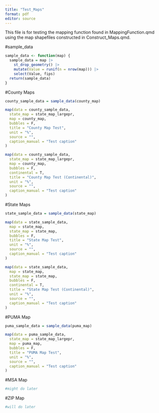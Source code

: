 ```yaml
---
title: "Test_Maps"
format: pdf
editor: source
---
```


This file is for testing the mapping function found in MappingFunction.qmd using the map shapefiles constructed in Construct_Maps.qmd.

#sample_data
```r
sample_data <- function(map) {
  sample_data = map |>
    st_drop_geometry() |>
    mutate(Value = runif(n = nrow(map))) |>
    select(Value, fips)
  return(sample_data)
}
```


#County Maps

```r
county_sample_data = sample_data(county_map)

map(data = county_sample_data,
  state_map = state_map_largepr,
  map = county_map,
  bubbles = F,
  title = "County Map Test",
  unit = "%",
  source = "",
  caption_manual = "Test caption"
)

map(data = county_sample_data,
  state_map = state_map_largepr,
  map = county_map,
  bubbles = F,
  continental = T,
  title = "County Map Test (Continental)",
  unit = "%",
  source = "",
  caption_manual = "Test caption"
)
```


#State Maps

```r
state_sample_data = sample_data(state_map)

map(data = state_sample_data,
  map = state_map,
  state_map = state_map,
  bubbles = F,
  title = "State Map Test",
  unit = "%",
  source = "",
  caption_manual = "Test caption"
)

map(data = state_sample_data,
  map = state_map,
  state_map = state_map,
  bubbles = F,
  continental = T,
  title = "State Map Test (Continental)",
  unit = "%",
  source = "",
  caption_manual = "Test caption"
)
```


#PUMA Map

```r
puma_sample_data = sample_data(puma_map)

map(data = puma_sample_data,
  state_map = state_map_largepr,
  map = puma_map,
  bubbles = F,
  title = "PUMA Map Test",
  unit = "%",
  source = "",
  caption_manual = "Test caption"
)
```


#MSA Map

```r
#might do later
```


#ZIP Map

```r
#will do later
```

